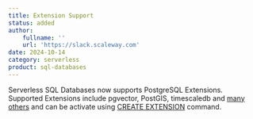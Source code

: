 ```yaml
---
title: Extension Support
status: added
author:
    fullname: ''
    url: 'https://slack.scaleway.com'
date: 2024-10-14
category: serverless
product: sql-databases
---
```


Serverless SQL Databases now supports PostgreSQL Extensions. Supported Extensions include pgvector, PostGIS, timescaledb and [many others](https://www.scaleway.com/en/docs/serverless/sql-databases/reference-content/supported-postgresql-extensions/#supported-extensions) and can be activate using [CREATE EXTENSION](https://www.scaleway.com/en/docs/serverless/sql-databases/reference-content/supported-postgresql-extensions/) command.

